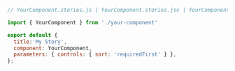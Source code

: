 ```js
// YourComponent.stories.js | YourComponent.stories.jsx | YourComponent.stories.ts | YourComponent.stories.tsx

import { YourComponent } from './your-component'

export default {
  title:'My Story',
  component: YourComponent,
  parameters: { controls: { sort: 'requiredFirst' } },
};
```